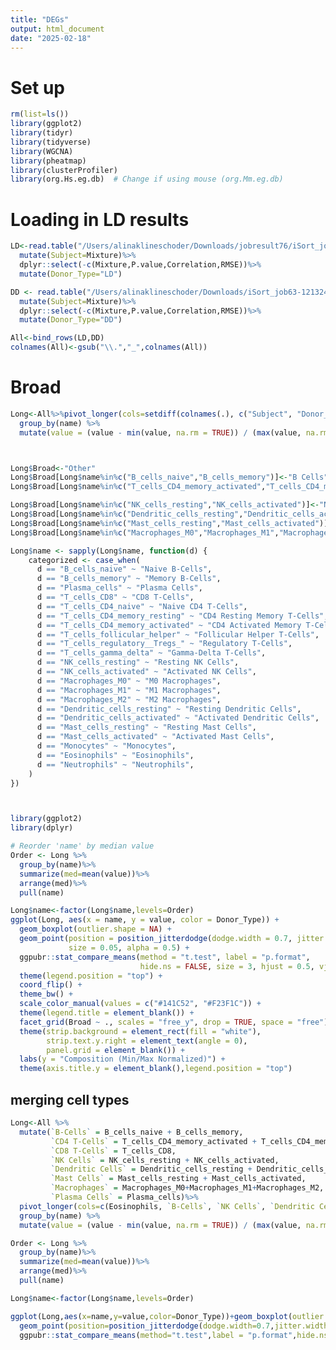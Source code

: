 ```yaml
---
title: "DEGs"
output: html_document
date: "2025-02-18"
---
```


# Set up
```r
rm(list=ls())
library(ggplot2)
library(tidyr)
library(tidyverse)
library(WGCNA)
library(pheatmap)
library(clusterProfiler)
library(org.Hs.eg.db)  # Change if using mouse (org.Mm.eg.db)
```

# Loading in LD results
```r
LD<-read.table("/Users/alinaklineschoder/Downloads/jobresult76/iSort_job76-031925-200003_Relative_AdjustedB.txt",header = T)%>%
  mutate(Subject=Mixture)%>%
  dplyr::select(-c(Mixture,P.value,Correlation,RMSE))%>%
  mutate(Donor_Type="LD")

DD <- read.table("/Users/alinaklineschoder/Downloads/iSort_job63-121324-160003_Relative_AdjustedB.txt",header = T)%>%
  mutate(Subject=Mixture)%>%
  dplyr::select(-c(Mixture,P.value,Correlation,RMSE))%>%
  mutate(Donor_Type="DD")

All<-bind_rows(LD,DD)
colnames(All)<-gsub("\\.","_",colnames(All))
```

# Broad
```r
Long<-All%>%pivot_longer(cols=setdiff(colnames(.), c("Subject", "Donor_Type"))) %>%
  group_by(name) %>%
  mutate(value = (value - min(value, na.rm = TRUE)) / (max(value, na.rm = TRUE) - min(value, na.rm = TRUE)))



Long$Broad<-"Other"
Long$Broad[Long$name%in%c("B_cells_naive","B_cells_memory")]<-"B Cells"
Long$Broad[Long$name%in%c("T_cells_CD4_memory_activated","T_cells_CD4_memory_resting","T_cells_CD4_naive","T_cells_follicular_helper","T_cells_regulatory__Tregs_","T_cells_gamma_delta","T_cells_CD8")]<-"T-Cells"

Long$Broad[Long$name%in%c("NK_cells_resting","NK_cells_activated")]<-"NK Cells"
Long$Broad[Long$name%in%c("Dendritic_cells_resting","Dendritic_cells_activated")]<-"Dendritic Cells"
Long$Broad[Long$name%in%c("Mast_cells_resting","Mast_cells_activated")]<-"Mast Cells"
Long$Broad[Long$name%in%c("Macrophages_M0","Macrophages_M1","Macrophages_M2","Monocytes")]<-"Macrophages/\nMonocytes"

Long$name <- sapply(Long$name, function(d) {
    categorized <- case_when(
      d == "B_cells_naive" ~ "Naive B-Cells",
      d == "B_cells_memory" ~ "Memory B-Cells",
      d == "Plasma_cells" ~ "Plasma Cells",
      d == "T_cells_CD8" ~ "CD8 T-Cells",
      d == "T_cells_CD4_naive" ~ "Naive CD4 T-Cells",
      d == "T_cells_CD4_memory_resting" ~ "CD4 Resting Memory T-Cells",
      d == "T_cells_CD4_memory_activated" ~ "CD4 Activated Memory T-Cells",
      d == "T_cells_follicular_helper" ~ "Follicular Helper T-Cells",
      d == "T_cells_regulatory__Tregs_" ~ "Regulatory T-Cells",
      d == "T_cells_gamma_delta" ~ "Gamma-Delta T-Cells",
      d == "NK_cells_resting" ~ "Resting NK Cells",
      d == "NK_cells_activated" ~ "Activated NK Cells",
      d == "Macrophages_M0" ~ "M0 Macrophages",
      d == "Macrophages_M1" ~ "M1 Macrophages",
      d == "Macrophages_M2" ~ "M2 Macrophages",
      d == "Dendritic_cells_resting" ~ "Resting Dendritic Cells",
      d == "Dendritic_cells_activated" ~ "Activated Dendritic Cells",
      d == "Mast_cells_resting" ~ "Resting Mast Cells",
      d == "Mast_cells_activated" ~ "Activated Mast Cells",
      d == "Monocytes" ~ "Monocytes",
      d == "Eosinophils" ~ "Eosinophils",
      d == "Neutrophils" ~ "Neutrophils",
    )
})



library(ggplot2)
library(dplyr)

# Reorder 'name' by median value
Order <- Long %>%
  group_by(name)%>%
  summarize(med=mean(value))%>%
  arrange(med)%>%
  pull(name)

Long$name<-factor(Long$name,levels=Order)
ggplot(Long, aes(x = name, y = value, color = Donor_Type)) +
  geom_boxplot(outlier.shape = NA) +
  geom_point(position = position_jitterdodge(dodge.width = 0.7, jitter.width = 0.1), 
             size = 0.05, alpha = 0.5) +
  ggpubr::stat_compare_means(method = "t.test", label = "p.format", 
                             hide.ns = FALSE, size = 3, hjust = 0.5, vjust = 0.5) +
  theme(legend.position = "top") +
  coord_flip() +
  theme_bw() +
  scale_color_manual(values = c("#141C52", "#F23F1C")) +
  theme(legend.title = element_blank()) +
  facet_grid(Broad ~ ., scales = "free_y", drop = TRUE, space = "free") +
  theme(strip.background = element_rect(fill = "white"),
        strip.text.y.right = element_text(angle = 0),
        panel.grid = element_blank()) +
  labs(y = "Composition (Min/Max Normalized)") +
  theme(axis.title.y = element_blank(),legend.position = "top")
```



## merging cell types
```r
Long<-All %>%
  mutate(`B-Cells` = B_cells_naive + B_cells_memory,
         `CD4 T-Cells` = T_cells_CD4_memory_activated + T_cells_CD4_memory_resting +T_cells_CD4_naive + T_cells_follicular_helper + T_cells_regulatory__Tregs_,
         `CD8 T-Cells` = T_cells_CD8,
         `NK Cells` = NK_cells_resting + NK_cells_activated,
         `Dendritic Cells` = Dendritic_cells_resting + Dendritic_cells_activated,
         `Mast Cells` = Mast_cells_resting + Mast_cells_activated,
         `Macrophages` = Macrophages_M0+Macrophages_M1+Macrophages_M2,
         `Plasma Cells` = Plasma_cells)%>%
  pivot_longer(cols=c(Eosinophils, `B-Cells`, `NK Cells`, `Dendritic Cells`, `Mast Cells`, Macrophages, `Plasma Cells`, Monocytes, `CD4 T-Cells`,`CD8 T-Cells`, Neutrophils))%>%
  group_by(name) %>%
  mutate(value = (value - min(value, na.rm = TRUE)) / (max(value, na.rm = TRUE) - min(value, na.rm = TRUE)))

Order <- Long %>%
  group_by(name)%>%
  summarize(med=mean(value))%>%
  arrange(med)%>%
  pull(name)

Long$name<-factor(Long$name,levels=Order)

ggplot(Long,aes(x=name,y=value,color=Donor_Type))+geom_boxplot(outlier.shape = NA)+
  geom_point(position=position_jitterdodge(dodge.width=0.7,jitter.width = 0.1),size=0.05,alpha=0.5)+
  ggpubr::stat_compare_means(method="t.test",label = "p.format",hide.ns = F,size=3,hjust=0.5,vjust=0.5) + theme(legend.position = "top")+coord_flip()+theme_bw()+scale_color_manual(values=c("#141C52","#F23F1C"))+theme(legend.title = element_blank())+theme(strip.background = element_rect(fill="white"),strip.text.y.right = element_text(angle=0),panel.grid = element_blank())+labs(y="Composition (Min/Max Normalized)")+theme(axis.title.y = element_blank(),legend.position = "top")
```

